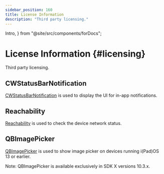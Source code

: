 ```yaml
---
sidebar_position: 160
title: License Information
description: "Third party licensing."
---
```


  Intro,
} from "@site/src/components/forDocs";

# License Information {#licensing}

<Intro>

Third party licensing.

</Intro>

## CWStatusBarNotification

[CWStatusBarNotification](https://github.com/cezarywojcik/CWStatusBarNotification) is used to display the UI for in-app notifications.

## Reachability

[Reachability](https://github.com/tonymillion/Reachability) is used to check the device network status.

## QBImagePicker

[QBImagePicker](https://github.com/nek023/QBImagePicker) is used to show image picker on devices running i(Pad)OS 13 or earlier.

Note: QBImagePicker is available exclusively in SDK X versions 10.3.x.
